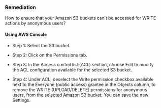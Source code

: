 ### Remediation

How to ensure that your Amazon S3 buckets can't be accessed for WRITE actions by anonymous users?

#### Using AWS Console

- Step 1: Select the S3 bucket.

- Step 2: Click on the Permissions tab.

- Step 3: In the Access control list (ACL) section, choose Edit to modify the ACL configuration available for the selected S3 bucket.

- Step 4: Under ACL, deselect the Write permission checkbox available next to the Everyone (public access) grantee in the Objects column, to remove the WRITE (UPLOAD/DELETE) permissions for anonymous users, from the selected Amazon S3 bucket. You can save the new Settings.
